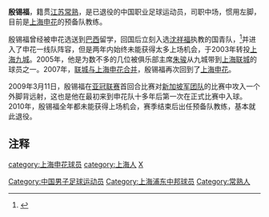 {{Football player infobox
| playername = 殷锡福
| image = 
| fullname = 殷锡福
| englishfullname = Yin Xifu
| nickname =
| dateofbirth ={{birth date and age|1982|3|3}}
| height={{height|m=1.76}}
| countryofbirth = {{CHN}}
| cityofbirth = [[上海|上海]]
| currentclub = 退役
| clubnumber = 
| position = 中场
| youthyears = 1997-2000年
| youthclubs = [[上海申花|上海申花]]
| years = 2001-2002年<br/>2003-2004年<br>2005-2006年<br/>2007-2010年
| clubs =[[上海申花|上海申花]]<br/>[[无锡中邦足球俱乐部|上海九城]]<br/>[[上海联城|上海联城]]<br/>[[上海申花|上海申花]]
| caps(goals)= <br/><br/>12{{0}}(3)<br/>21{{0}}(0)
| pcupdate = 2009-11-01
}}
'''殷锡福'''{{BD|1982年|3月3日|||殷锡福}}，籍贯[[江苏|江苏]][[常熟|常熟]]，是已退役的中国职业足球运动员，司职中场，惯用左脚，目前是[[上海申花|上海申花]]的预备队教练。

殷锡福曾经被申花选送到[[巴西|巴西]]留学，回国后立刻入选[[沈祥福|沈祥福]]执教的国青队，<ref>{{cite news|url=http://people.com.cn/GB/tuyu/20010112/376985.html|title=沈祥伏钦点申花三将|publisher=北京晨报|date=2001-01-12|accessdate=2010-01-18}}{{dead link|date=2018年3月 |bot=InternetArchiveBot |fix-attempted=yes }}</ref>并进入了申花一线队阵容，但是两年内始终未能获得太多上场机会，于2003年转投[[上海九城|上海九城]]。2005年，他是为数不多的几位被俱乐部主席[[朱骏|朱骏]]从九城带到[[上海联城|上海联城]]的球员之一。2007年，[[申花联城合并|联城与上海申花合并]]，殷锡福再次回到了[[上海申花|上海申花]]。

2009年3月11日，殷锡福在[[亚冠联赛|亚冠联赛]]首回合比赛对[[新加坡军团队|新加坡军团队]]的比赛中攻入一个外脚背远射，这也是他在最初来到申花队十多年后第一次在正式比赛中入球。2010年，殷锡福全年都未能获得上场机会，赛季结束后出任预备队教练，基本就此退役。

==注释==
{{reflist}}

{{DEFAULTSORT:YIN Xifu}}
[[Category:中国男子足球运动员|Category:中国男子足球运动员]]
[[category:上海申花球员|category:上海申花球员]]
[[Category:上海浦东中邦球员|Category:上海浦东中邦球员]]
[[category:上海人|category:上海人]]
[[Category:常熟人|Category:常熟人]]
[[category:殷姓|X]]